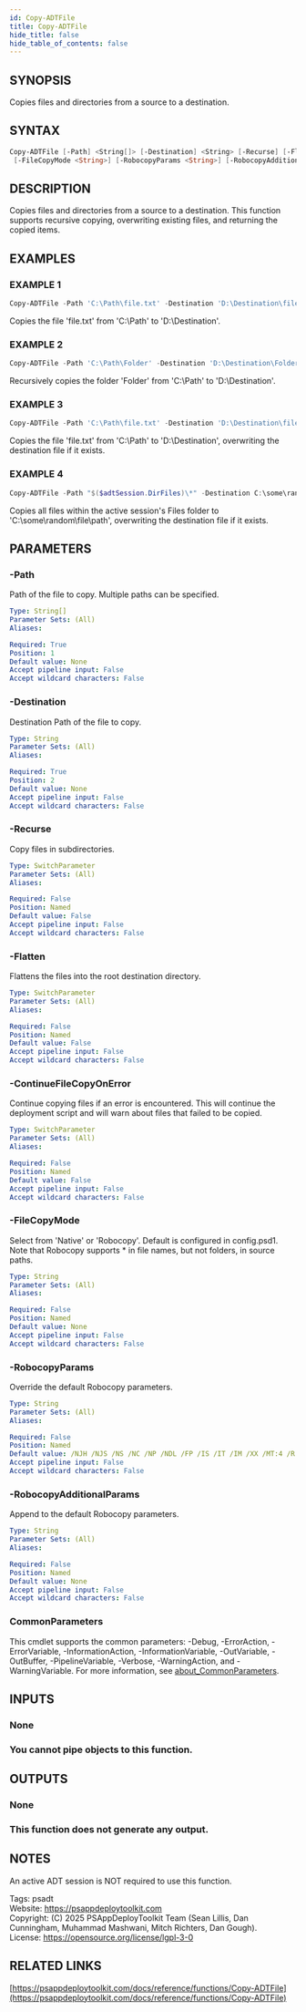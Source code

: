 ```yaml
---
id: Copy-ADTFile
title: Copy-ADTFile
hide_title: false
hide_table_of_contents: false
---
```


## SYNOPSIS

Copies files and directories from a source to a destination.

## SYNTAX

```powershell
Copy-ADTFile [-Path] <String[]> [-Destination] <String> [-Recurse] [-Flatten] [-ContinueFileCopyOnError]
 [-FileCopyMode <String>] [-RobocopyParams <String>] [-RobocopyAdditionalParams <String>] [<CommonParameters>]
```

## DESCRIPTION

Copies files and directories from a source to a destination.
This function supports recursive copying, overwriting existing files, and returning the copied items.

## EXAMPLES

### EXAMPLE 1

```powershell
Copy-ADTFile -Path 'C:\Path\file.txt' -Destination 'D:\Destination\file.txt'
```

Copies the file 'file.txt' from 'C:\Path' to 'D:\Destination'.

### EXAMPLE 2

```powershell
Copy-ADTFile -Path 'C:\Path\Folder' -Destination 'D:\Destination\Folder' -Recurse
```

Recursively copies the folder 'Folder' from 'C:\Path' to 'D:\Destination'.

### EXAMPLE 3

```powershell
Copy-ADTFile -Path 'C:\Path\file.txt' -Destination 'D:\Destination\file.txt'
```

Copies the file 'file.txt' from 'C:\Path' to 'D:\Destination', overwriting the destination file if it exists.

### EXAMPLE 4

```powershell
Copy-ADTFile -Path "$($adtSession.DirFiles)\*" -Destination C:\some\random\file\path
```

Copies all files within the active session's Files folder to 'C:\some\random\file\path', overwriting the destination file if it exists.

## PARAMETERS

### -Path

Path of the file to copy.
Multiple paths can be specified.

```yaml
Type: String[]
Parameter Sets: (All)
Aliases:

Required: True
Position: 1
Default value: None
Accept pipeline input: False
Accept wildcard characters: False
```

### -Destination

Destination Path of the file to copy.

```yaml
Type: String
Parameter Sets: (All)
Aliases:

Required: True
Position: 2
Default value: None
Accept pipeline input: False
Accept wildcard characters: False
```

### -Recurse

Copy files in subdirectories.

```yaml
Type: SwitchParameter
Parameter Sets: (All)
Aliases:

Required: False
Position: Named
Default value: False
Accept pipeline input: False
Accept wildcard characters: False
```

### -Flatten

Flattens the files into the root destination directory.

```yaml
Type: SwitchParameter
Parameter Sets: (All)
Aliases:

Required: False
Position: Named
Default value: False
Accept pipeline input: False
Accept wildcard characters: False
```

### -ContinueFileCopyOnError

Continue copying files if an error is encountered.
This will continue the deployment script and will warn about files that failed to be copied.

```yaml
Type: SwitchParameter
Parameter Sets: (All)
Aliases:

Required: False
Position: Named
Default value: False
Accept pipeline input: False
Accept wildcard characters: False
```

### -FileCopyMode

Select from 'Native' or 'Robocopy'.
Default is configured in config.psd1.
Note that Robocopy supports * in file names, but not folders, in source paths.

```yaml
Type: String
Parameter Sets: (All)
Aliases:

Required: False
Position: Named
Default value: None
Accept pipeline input: False
Accept wildcard characters: False
```

### -RobocopyParams

Override the default Robocopy parameters.

```yaml
Type: String
Parameter Sets: (All)
Aliases:

Required: False
Position: Named
Default value: /NJH /NJS /NS /NC /NP /NDL /FP /IS /IT /IM /XX /MT:4 /R:1 /W:1
Accept pipeline input: False
Accept wildcard characters: False
```

### -RobocopyAdditionalParams

Append to the default Robocopy parameters.

```yaml
Type: String
Parameter Sets: (All)
Aliases:

Required: False
Position: Named
Default value: None
Accept pipeline input: False
Accept wildcard characters: False
```

### CommonParameters

This cmdlet supports the common parameters: -Debug, -ErrorAction, -ErrorVariable, -InformationAction, -InformationVariable, -OutVariable, -OutBuffer, -PipelineVariable, -Verbose, -WarningAction, and -WarningVariable. For more information, see [about_CommonParameters](http://go.microsoft.com/fwlink/?LinkID=113216).

## INPUTS

### None

### You cannot pipe objects to this function.
## OUTPUTS

### None

### This function does not generate any output.
## NOTES
An active ADT session is NOT required to use this function.

Tags: psadt<br />
Website: https://psappdeploytoolkit.com<br />
Copyright: (C) 2025 PSAppDeployToolkit Team (Sean Lillis, Dan Cunningham, Muhammad Mashwani, Mitch Richters, Dan Gough).<br />
License: https://opensource.org/license/lgpl-3-0

## RELATED LINKS

[https://psappdeploytoolkit.com/docs/reference/functions/Copy-ADTFile](https://psappdeploytoolkit.com/docs/reference/functions/Copy-ADTFile)
